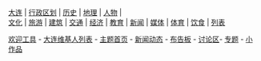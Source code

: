 <div style="clear: both; margin: 1em 3px 1em 3px;">
<p style="font-variant: small-caps; text-align: center; margin-top: 0; margin-bottom:.2em; font-size: 105%;">[[:Category:大连|大连]] | [[:Category:大连行政区划|行政区划]] | [[:Category:大连历史|历史]] | [[:Category:大连地理|地理]] | [[:Category:大连人|人物]] | <br />
 [[:Category:大连文化|文化]] | [[:Category:大连旅游|旅游]] | [[:Category:大连建筑|建筑]] | [[:Category:大连交通|交通]] | [[:Category:大连经济|经济]] | [[:Category:大连教育|教育]] | [[:Category:大连新闻|新闻]] | [[:Category:大连媒体|媒体]] | [[:Category:大连体育|体育]] | [[:Category:大连饮食|饮食]] | [[:Category:大连列表|列表]]</p>
<p style="text-align: center; margin-top: 0; font-size:90%;">[[Template:welcomeDL|欢迎工具]] - [[:Wikipedia:大连维基人列表|大连维基人列表]] - [[Portal:大连|主题首页]] - [[大连新闻动态|新闻动态]] - [[Wikipedia:大连主题布告板|布告板]] - [[Wikipedia talk:大连维基人布告板|讨论区]]- [[Wikipedia:专题/大连|专题]] - [[:Category:大连小作品|小作品]]
</p>
</div>